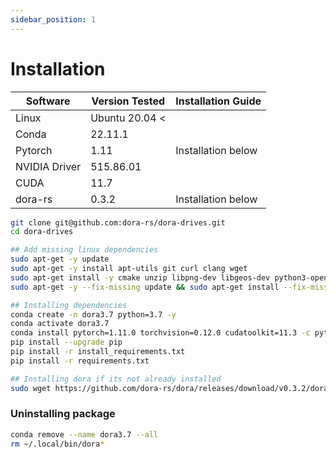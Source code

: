 ```yaml
---
sidebar_position: 1
---
```


# Installation

| Software      | Version Tested  | Installation Guide |
| ------------- | --------------- | ------------------ |
| Linux         | Ubuntu 20.04 \< |                    |
| Conda         | 22.11.1         |                    |
| Pytorch       | 1.11            | Installation below |
| NVIDIA Driver | 515.86.01       |                    |
| CUDA          | 11.7            |                    |
| dora-rs       | 0.3.2           | Installation below |

```bash
git clone git@github.com:dora-rs/dora-drives.git
cd dora-drives

## Add missing linux dependencies
sudo apt-get -y update
sudo apt-get -y install apt-utils git curl clang wget
sudo apt-get install -y cmake unzip libpng-dev libgeos-dev python3-opencv libomp-dev
sudo apt-get -y --fix-missing update && sudo apt-get install --fix-missing -y libcudnn8 libqt5core5a libeigen3-dev cmake qtbase5-dev libpng16-16 libtiff5 python3-tk libgeos-dev build-essential libopenblas-dev libssl-dev

## Installing dependencies
conda create -n dora3.7 python=3.7 -y
conda activate dora3.7
conda install pytorch=1.11.0 torchvision=0.12.0 cudatoolkit=11.3 -c pytorch -y
pip install --upgrade pip
pip install -r install_requirements.txt
pip install -r requirements.txt

## Installing dora if its not already installed
sudo wget https://github.com/dora-rs/dora/releases/download/v0.3.2/dora-v0.3.2-x86_64-Linux.zip && sudo unzip dora-v0.3.2-x86_64-Linux.zip -d /usr/local/bin
```

### Uninstalling package

```bash
conda remove --name dora3.7 --all
rm ~/.local/bin/dora*
```
